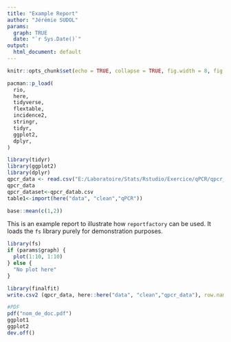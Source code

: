 ```yaml
---
title: "Example Report"
author: "Jérémie SUDOL"
params:
  graph: TRUE
  date: "`r Sys.Date()`"
output:
  html_document: default
---
```


```r
knitr::opts_chunk$set(echo = TRUE, collapse = TRUE, fig.width = 8, fig.height = 6, dpi = 70)
```

```r
pacman::p_load(
  rio,
  here,
  tidyverse,
  flextable,
  incidence2,
  stringr,
  tidyr,
  ggplot2,
  dplyr,
)
```

```r
library(tidyr)
library(ggplot2)
library(dplyr)
qpcr_data <- read.csv("E:/Laboratoire/Stats/Rstudio/Exercice/qPCR/qpcr_datab.csv", skip = 27, stringsAsFactors = FALSE)
qpcr_data
qpcr_dataset<-qpcr_datab.csv
table1<-import(here("data", "clean","qPCR"))
```

```r
base::mean(c(1,2))
```

This is an example report to illustrate how `reportfactory` can be used. It loads the `fs` library purely for demonstration purposes.

```r
library(fs)
if (params$graph) {
  plot(1:10, 1:10)
} else {
  "No plot here"
}

```

```r
library(finalfit)
write.csv2 (qpcr_data, here::here("data", "clean","qpcr_data"), row.names = FALSE) 

#PDF
pdf("nom_de_doc.pdf")
ggplot1
ggplot2
dev.off()
```
